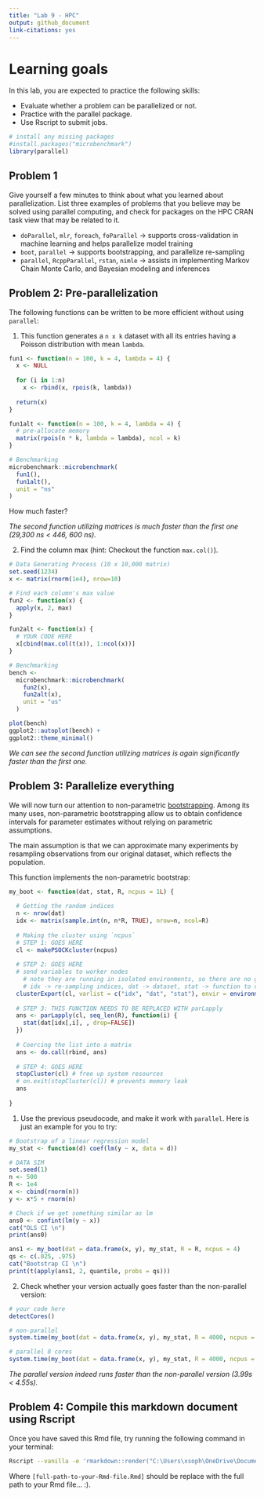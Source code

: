 ```yaml
---
title: "Lab 9 - HPC"
output: github_document
link-citations: yes
---
```


# Learning goals

In this lab, you are expected to practice the following skills:

- Evaluate whether a problem can be parallelized or not.
- Practice with the parallel package.
- Use Rscript to submit jobs.

```r
# install any missing packages
#install.packages("microbenchmark")
library(parallel)
```

## Problem 1

Give yourself a few minutes to think about what you learned about parallelization. List three
examples of problems that you believe may be solved using parallel computing,
and check for packages on the HPC CRAN task view that may be related to it.

* `doParallel`, `mlr`, `foreach`, `foParallel` -> supports cross-validation in machine learning and helps parallelize model training 
* `boot`, `parallel` -> supports bootstrapping, and parallelize re-sampling
* `parallel`, `RcppParallel`, `rstan`, `nimle` -> assists in implementing Markov Chain Monte Carlo, and Bayesian modeling and inferences

## Problem 2: Pre-parallelization

The following functions can be written to be more efficient without using
`parallel`:

1. This function generates a `n x k` dataset with all its entries having a Poisson distribution with mean `lambda`.

```r
fun1 <- function(n = 100, k = 4, lambda = 4) {
  x <- NULL
  
  for (i in 1:n)
    x <- rbind(x, rpois(k, lambda))
  
  return(x)
}

fun1alt <- function(n = 100, k = 4, lambda = 4) {
  # pre-allocate memory
  matrix(rpois(n * k, lambda = lambda), ncol = k)
}

# Benchmarking
microbenchmark::microbenchmark(
  fun1(),
  fun1alt(),
  unit = "ns"
)
```

How much faster?

_The second function utilizing matrices is much faster than the first one (29,300 ns < 446, 600 ns)._


2.  Find the column max (hint: Checkout the function `max.col()`).

```r
# Data Generating Process (10 x 10,000 matrix)
set.seed(1234)
x <- matrix(rnorm(1e4), nrow=10)

# Find each column's max value
fun2 <- function(x) {
  apply(x, 2, max)
}

fun2alt <- function(x) {
  # YOUR CODE HERE
  x[cbind(max.col(t(x)), 1:ncol(x))]
}

# Benchmarking
bench <- 
  microbenchmark::microbenchmark(
    fun2(x),
    fun2alt(x),
    unit = "us"
  )
```

```r
plot(bench)
ggplot2::autoplot(bench) +
ggplot2::theme_minimal()
```

_We can see the second function utilizing matrices is again significantly faster than the first one._


## Problem 3: Parallelize everything

We will now turn our attention to non-parametric 
[bootstrapping](https://en.wikipedia.org/wiki/Bootstrapping_(statistics)).
Among its many uses, non-parametric bootstrapping allow us to obtain confidence
intervals for parameter estimates without relying on parametric assumptions.

The main assumption is that we can approximate many experiments by resampling
observations from our original dataset, which reflects the population. 

This function implements the non-parametric bootstrap:

```r
my_boot <- function(dat, stat, R, ncpus = 1L) {
  
  # Getting the random indices
  n <- nrow(dat)
  idx <- matrix(sample.int(n, n*R, TRUE), nrow=n, ncol=R)
 
  # Making the cluster using `ncpus`
  # STEP 1: GOES HERE
  cl <- makePSOCKcluster(ncpus)
  
  # STEP 2: GOES HERE
  # send variables to worker nodes 
    # note they are running in isolated environments, so there are no global variables
    # idx -> re-sampling indices, dat -> dataset, stat -> function to compute estimates
  clusterExport(cl, varlist = c("idx", "dat", "stat"), envir = environment()) 
  
  # STEP 3: THIS FUNCTION NEEDS TO BE REPLACED WITH parLapply
  ans <- parLapply(cl, seq_len(R), function(i) {
    stat(dat[idx[,i], , drop=FALSE])
  })
  
  # Coercing the list into a matrix
  ans <- do.call(rbind, ans)
  
  # STEP 4: GOES HERE
  stopCluster(cl) # free up system resources
  # on.exit(stopCluster(cl)) # prevents memory leak
  ans
  
}
```

1. Use the previous pseudocode, and make it work with `parallel`. Here is just an example for you to try:

```r
# Bootstrap of a linear regression model
my_stat <- function(d) coef(lm(y ~ x, data = d))

# DATA SIM
set.seed(1)
n <- 500 
R <- 1e4
x <- cbind(rnorm(n)) 
y <- x*5 + rnorm(n)

# Check if we get something similar as lm
ans0 <- confint(lm(y ~ x))
cat("OLS CI \n")
print(ans0)

ans1 <- my_boot(dat = data.frame(x, y), my_stat, R = R, ncpus = 4)
qs <- c(.025, .975)
cat("Bootstrap CI \n")
print(t(apply(ans1, 2, quantile, probs = qs)))

```

2. Check whether your version actually goes faster than the non-parallel version:

```r
# your code here
detectCores()

# non-parallel
system.time(my_boot(dat = data.frame(x, y), my_stat, R = 4000, ncpus = 1L))

# parallel 8 cores
system.time(my_boot(dat = data.frame(x, y), my_stat, R = 4000, ncpus = 8L))
```

_The parallel version indeed runs faster than the non-parallel version (3.99s < 4.55s)._

## Problem 4: Compile this markdown document using Rscript

Once you have saved this Rmd file, try running the following command
in your terminal:

```bash
Rscript --vanilla -e 'rmarkdown::render("C:\Users\xsoph\OneDrive\Documents\RStudio Projects\JSC370-Coursework\lab09\lab09-hpc.Rmd")' &
```

Where `[full-path-to-your-Rmd-file.Rmd]` should be replace with the full path to
your Rmd file... :).


